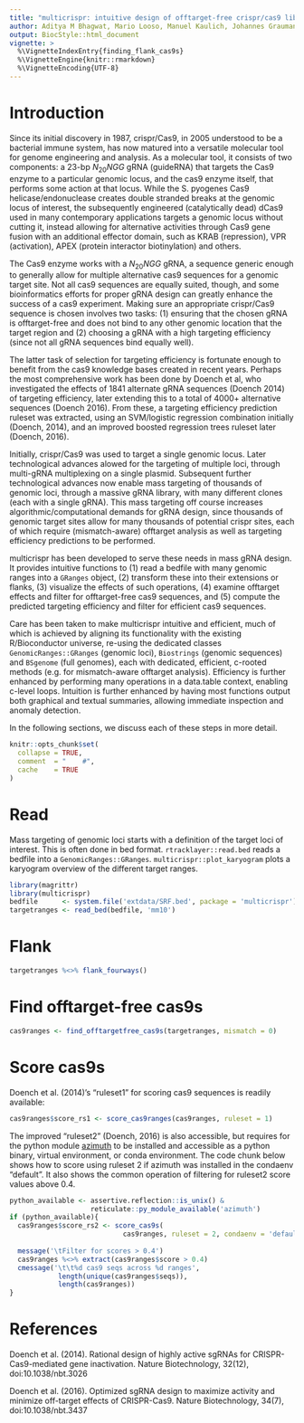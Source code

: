 ```yaml
---
title: "multicrispr: intuitive design of offtarget-free crispr/cas9 libraries"
author: Aditya M Bhagwat, Mario Looso, Manuel Kaulich, Johannes Graumann.
output: BiocStyle::html_document
vignette: >
  %\VignetteIndexEntry{finding_flank_cas9s}
  %\VignetteEngine{knitr::rmarkdown}
  %\VignetteEncoding{UTF-8}
---
```


# Introduction

Since its initial discovery in 1987, crispr/Cas9, in 2005 understood to be a bacterial immune system, has now matured into a versatile molecular tool for genome engineering and analysis. As a molecular tool, it consists of two components: a 23-bp $N_{20}NGG$ gRNA (guideRNA) that targets the Cas9 enzyme to a particular genomic locus, and the cas9 enzyme itself, that performs some action at that locus. While the S. pyogenes Cas9 helicase/endonuclease creates double stranded breaks at the genomic locus of interest, the subsequently engineered (catalytically dead) dCas9 used in many contemporary applications  targets a genomic locus without cutting it, instead allowing for alternative activities through Cas9 gene fusion with an additional effector domain, such as KRAB (repression), VPR (activation), APEX (protein interactor biotinylation) and others.

The Cas9 enzyme works with a $N_{20}NGG$ gRNA, a sequence generic enough to generally allow for multiple alternative cas9 sequences for a genomic target site. Not all cas9 sequences are equally suited, though, and some bioinformatics efforts for proper gRNA design can greatly enhance the success of a cas9 experiment. Making sure an appropriate crispr/Cas9 sequence is chosen involves two tasks: (1) ensuring that the chosen gRNA is offtarget-free and does not bind to any other genomic location that the target region and (2) choosing a gRNA with a high targeting efficiency (since not all gRNA sequences bind equally well).

The latter task of selection for targeting efficiency is fortunate enough to benefit from the cas9 knowledge bases created in recent years. Perhaps the most comprehensive work has been done by Doench et al, who investigated the effects of 1841 alternate gRNA sequences (Doench 2014) of targeting efficiency, later extending this to a total of 4000+ alternative sequences (Doench 2016). From these, a targeting efficiency prediction ruleset was extracted, using an SVM/logistic regression combination initially (Doench, 2014), and an improved boosted regression trees ruleset later (Doench, 2016).

Initially, crispr/Cas9 was used to target a single genomic locus. Later technological advances alowed for the targeting of multiple loci, through multi-gRNA multiplexing on a single plasmid. Subsequent further technological advances now enable mass targeting of thousands of genomic loci, through a massive gRNA library, with many different clones (each with a single gRNA). This mass targeting off course increases algorithmic/computational demands for gRNA design, since thousands of genomic target sites allow for many thousands of potential crispr sites, each of which require (mismatch-aware) offtarget analysis as well as targeting efficiency predictions to be performed.

multicrispr has been developed to serve these needs in mass gRNA design. It provides intuitive functions to (1) read a bedfile with many genomic ranges into a `GRanges` object, (2) transform these into their extensions or flanks, (3) visualize the effects of such operations, (4) examine offtarget effects and filter for offtarget-free cas9 sequences, and (5) compute the predicted targeting efficiency and filter for efficient cas9 sequences.

Care has been taken to make multicrispr intuitive and efficient, much of which is achieved by aligning its functionality with the existing R/Bioconductor universe, re-using the dedicated classes `GenomicRanges::GRanges` (genomic loci), `Biostrings` (genomic sequences) and `BSgenome` (full genomes), each with dedicated, efficient, c-rooted methods (e.g. for mismatch-aware offtarget analysis). Efficiency is further enhanced by performing many operations in a data.table context, enabling c-level loops. Intuition is further enhanced by having most functions output both graphical and textual summaries, allowing immediate inspection and anomaly detection.

In the following sections, we discuss each of these steps in more detail.

```r
knitr::opts_chunk$set(
  collapse = TRUE,
  comment  = "    #", 
  cache    = TRUE
)
```

# Read

Mass targeting of genomic loci starts with a definition of the target loci of interest. This is often done in bed format. `rtracklayer::read.bed` reads a bedfile into a `GenomicRanges::GRanges`. `multicrispr::plot_karyogram` plots a karyogram overview of the different target ranges.

```r
library(magrittr)
library(multicrispr)
bedfile      <- system.file('extdata/SRF.bed', package = 'multicrispr')
targetranges <- read_bed(bedfile, 'mm10')
```

# Flank

```r
targetranges %<>% flank_fourways()
```


# Find offtarget-free cas9s

```r
cas9ranges <- find_offtargetfree_cas9s(targetranges, mismatch = 0)
```


# Score cas9s

Doench et al. (2014)'s "ruleset1" for scoring cas9 sequences is readily available:

```r
cas9ranges$score_rs1 <- score_cas9ranges(cas9ranges, ruleset = 1)
```

The improved "ruleset2" (Doench, 2016) is also accessible, but requires for the python module  [azimuth](https://github.com/MicrosoftResearch/Azimuth]) to be installed and accessible as a python binary, virtual environment, or conda environment. The code chunk below shows how to score using ruleset 2 if azimuth was installed in the condaenv "default". It also shows the common operation of filtering for ruleset2 score values above 0.4.


```r
python_available <- assertive.reflection::is_unix() & 
                    reticulate::py_module_available('azimuth')
if (python_available){
  cas9ranges$score_rs2 <- score_cas9s(
                            cas9ranges, ruleset = 2, condaenv = 'default')
  
  message('\tFilter for scores > 0.4')
  cas9ranges %<>% extract(cas9ranges$score > 0.4)
  cmessage('\t\t%d cas9 seqs across %d ranges', 
            length(unique(cas9ranges$seqs)), 
            length(cas9ranges))
}
```

# References

Doench et al. (2014). Rational design of highly active sgRNAs for CRISPR-Cas9-mediated gene 
inactivation. Nature Biotechnology, 32(12), doi:10.1038/nbt.3026


Doench et al. (2016). Optimized sgRNA design to maximize activity and minimize off-target effects of CRISPR-Cas9. Nature Biotechnology, 34(7), doi:10.1038/nbt.3437

